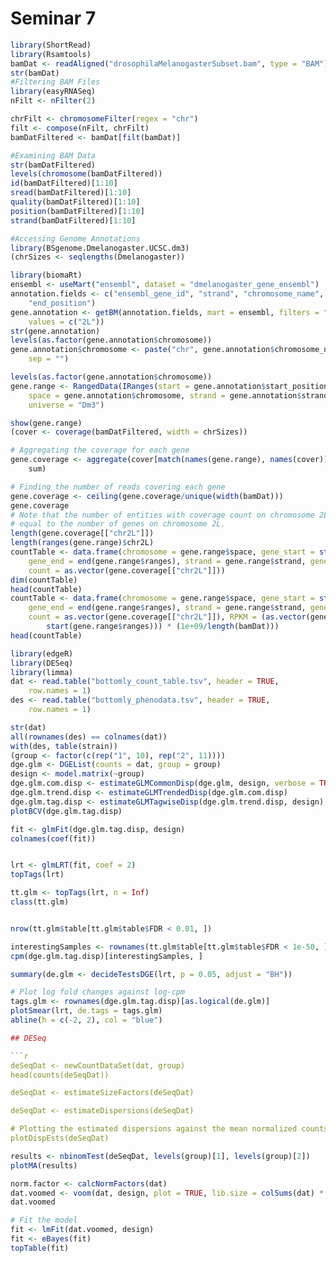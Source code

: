Seminar 7
========================================================


```r
library(ShortRead)
library(Rsamtools)
bamDat <- readAligned("drosophilaMelanogasterSubset.bam", type = "BAM")
str(bamDat)
#Filtering BAM Files
library(easyRNASeq)
nFilt <- nFilter(2)

chrFilt <- chromosomeFilter(regex = "chr")
filt <- compose(nFilt, chrFilt)
bamDatFiltered <- bamDat[filt(bamDat)]

#Examining BAM Data
str(bamDatFiltered)
levels(chromosome(bamDatFiltered))
id(bamDatFiltered)[1:10]
sread(bamDatFiltered)[1:10]
quality(bamDatFiltered)[1:10]
position(bamDatFiltered)[1:10]
strand(bamDatFiltered)[1:10]

#Accessing Genome Annotations
library(BSgenome.Dmelanogaster.UCSC.dm3)
(chrSizes <- seqlengths(Dmelanogaster))

library(biomaRt)
ensembl <- useMart("ensembl", dataset = "dmelanogaster_gene_ensembl")
annotation.fields <- c("ensembl_gene_id", "strand", "chromosome_name", "start_position", 
    "end_position")
gene.annotation <- getBM(annotation.fields, mart = ensembl, filters = "chromosome_name", 
    values = c("2L"))
str(gene.annotation)
levels(as.factor(gene.annotation$chromosome))
gene.annotation$chromosome <- paste("chr", gene.annotation$chromosome_name, 
    sep = "")

levels(as.factor(gene.annotation$chromosome))
gene.range <- RangedData(IRanges(start = gene.annotation$start_position, end = gene.annotation$end_position), 
    space = gene.annotation$chromosome, strand = gene.annotation$strand, gene = gene.annotation$ensembl_gene_id, 
    universe = "Dm3")

show(gene.range)
(cover <- coverage(bamDatFiltered, width = chrSizes))

# Aggregating the coverage for each gene
gene.coverage <- aggregate(cover[match(names(gene.range), names(cover))], ranges(gene.range), 
    sum)

# Finding the number of reads covering each gene
gene.coverage <- ceiling(gene.coverage/unique(width(bamDat)))
gene.coverage
# Note that the number of entities with coverage count on chromosome 2L is
# equal to the number of genes on chromosome 2L.
length(gene.coverage[["chr2L"]])
length(ranges(gene.range)$chr2L)
countTable <- data.frame(chromosome = gene.range$space, gene_start = start(gene.range$ranges), 
    gene_end = end(gene.range$ranges), strand = gene.range$strand, gene = gene.range$gene, 
    count = as.vector(gene.coverage[["chr2L"]]))
dim(countTable)
head(countTable)
countTable <- data.frame(chromosome = gene.range$space, gene_start = start(gene.range$ranges), 
    gene_end = end(gene.range$ranges), strand = gene.range$strand, gene = gene.range$gene, 
    count = as.vector(gene.coverage[["chr2L"]]), RPKM = (as.vector(gene.coverage[["chr2L"]])/(end(gene.range$ranges) - 
        start(gene.range$ranges))) * (1e+09/length(bamDat)))
head(countTable)
```

```r
library(edgeR)
library(DESeq)
library(limma)
dat <- read.table("bottomly_count_table.tsv", header = TRUE, 
    row.names = 1)
des <- read.table("bottomly_phenodata.tsv", header = TRUE, 
    row.names = 1)

str(dat)
all(rownames(des) == colnames(dat))
with(des, table(strain))
(group <- factor(c(rep("1", 10), rep("2", 11))))
dge.glm <- DGEList(counts = dat, group = group)
design <- model.matrix(~group)
dge.glm.com.disp <- estimateGLMCommonDisp(dge.glm, design, verbose = TRUE)
dge.glm.trend.disp <- estimateGLMTrendedDisp(dge.glm.com.disp)
dge.glm.tag.disp <- estimateGLMTagwiseDisp(dge.glm.trend.disp, design)
plotBCV(dge.glm.tag.disp)

fit <- glmFit(dge.glm.tag.disp, design)
colnames(coef(fit))


lrt <- glmLRT(fit, coef = 2)
topTags(lrt)

tt.glm <- topTags(lrt, n = Inf)
class(tt.glm)


nrow(tt.glm$table[tt.glm$table$FDR < 0.01, ])

interestingSamples <- rownames(tt.glm$table[tt.glm$table$FDR < 1e-50, ])
cpm(dge.glm.tag.disp)[interestingSamples, ]

summary(de.glm <- decideTestsDGE(lrt, p = 0.05, adjust = "BH"))

# Plot log fold changes against log-cpm
tags.glm <- rownames(dge.glm.tag.disp)[as.logical(de.glm)]
plotSmear(lrt, de.tags = tags.glm)
abline(h = c(-2, 2), col = "blue")
```
```r
## DESeq

```r
deSeqDat <- newCountDataSet(dat, group)
head(counts(deSeqDat))

deSeqDat <- estimateSizeFactors(deSeqDat)

deSeqDat <- estimateDispersions(deSeqDat)

# Plotting the estimated dispersions against the mean normalized counts
plotDispEsts(deSeqDat)
```
```r
results <- nbinomTest(deSeqDat, levels(group)[1], levels(group)[2])
plotMA(results)

```
```r
norm.factor <- calcNormFactors(dat)
dat.voomed <- voom(dat, design, plot = TRUE, lib.size = colSums(dat) * norm.factor)
dat.voomed
```

```r
# Fit the model
fit <- lmFit(dat.voomed, design)
fit <- eBayes(fit)
topTable(fit)

```




